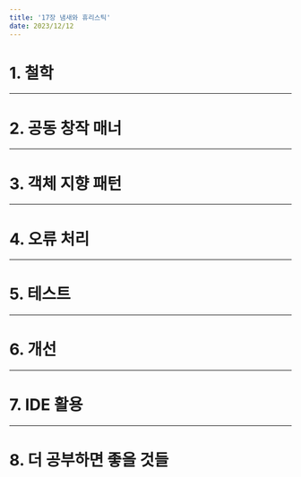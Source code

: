 ---
title: '17장 냄새와 휴리스틱'
date: 2023/12/12
---

# 1. 철학

---

# 2. 공동 창작 매너

---

# 3. 객체 지향 패턴

---

# 4. 오류 처리

---

# 5. 테스트

---

# 6. 개선

---

# 7. IDE 활용

---

# 8. 더 공부하면 좋을 것들
